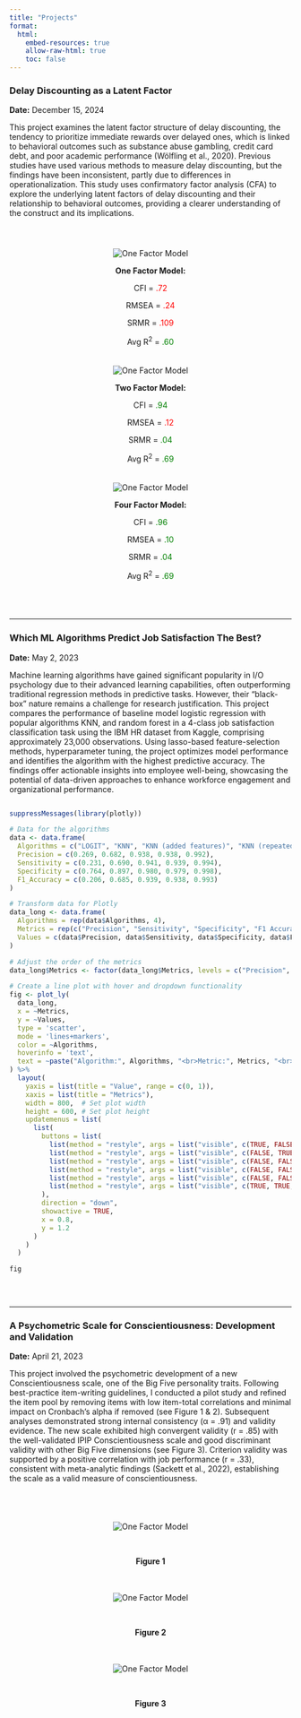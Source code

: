 ```yaml
---
title: "Projects"
format:
  html:
    embed-resources: true
    allow-raw-html: true
    toc: false
---
```


### Delay Discounting as a Latent Factor

<p><span style="font-weight: bold;">Date:</span> December 15, 2024</p>

This project examines the latent factor structure of delay discounting, the tendency to prioritize immediate rewards over delayed ones, which is linked to behavioral outcomes such as substance abuse gambling, credit card debt, and poor academic performance (Wölfling et al., 2020). Previous studies have used various methods to measure delay discounting, but the findings have been inconsistent, partly due to differences in operationalization. This study uses confirmatory factor analysis (CFA) to explore the underlying latent factors of delay discounting and their relationship to behavioral outcomes, providing a clearer understanding of the construct and its implications.

<br>

::: {layout-ncol=3}
<div style="text-align:center; border: 1px black; padding: 10px; border-radius: 8px;">
  <img src="project_cfa/one_model.png" alt="One Factor Model" class="zoom-image" style="cursor: pointer; max-width: 100%; height: auto;">
  <p style="font-weight: bold;">One Factor Model:</p>
  <p>CFI = <span style="color: red;">.72</span></p>
  <p>RMSEA = <span style="color: red;">.24</span></p>
  <p>SRMR = <span style="color: red;">.109</span></p>
  <p>Avg R<sup>2</sup> = <span style="color: green;">.60</span></p>
</div>

<div style="text-align:center; border: 1px black; padding: 10px; border-radius: 8px;">
  <img src="project_cfa/two_model.png" alt="One Factor Model" class="zoom-image" style="cursor: pointer; max-width: 100%; height: auto;">
  <p style="font-weight: bold;">Two Factor Model:</p>
  <p>CFI = <span style="color: green;">.94</span></p>
  <p>RMSEA = <span style="color: red;">.12</span></p>
  <p>SRMR = <span style="color: green;">.04</span></p>
  <p>Avg R<sup>2</sup> = <span style="color: green;">.69</span></p>
</div>

<div style="text-align:center; border: 1px black; padding: 10px; border-radius: 8px;">
  <img src="project_cfa/four_model.png" alt="One Factor Model" class="zoom-image" style="cursor: pointer; max-width: 100%; height: auto;">
  <p style="font-weight: bold;">Four Factor Model:</p>
  <p>CFI = <span style="color: green;">.96</span></p>
  <p>RMSEA = <span style="color: green;">.10</span></p>
  <p>SRMR = <span style="color: green;">.04</span></p>
  <p>Avg R<sup>2</sup> = <span style="color: green;">.69</span></p>
</div>
:::

<style>
  /* CSS for zoom effect on hover */
  .zoom-image {
    transition: transform 0.3s ease-in-out, border 0.3s ease-in-out; /* Added border transition */
  }

  .zoom-image:hover {
    transform: scale(1.1);  /* Adjust the scale factor for zoom level */
    z-index: 10;
    border: 1px solid black;  /* Add black border on hover */
  }
</style>

<br>

------------------------------------------------------------------------

### Which ML Algorithms Predict Job Satisfaction The Best?

<p><span style="font-weight: bold;">Date:</span> May 2, 2023</p>

Machine learning algorithms have gained significant popularity in I/O psychology due to their advanced learning capabilities, often outperforming traditional regression methods in predictive tasks. However, their "black-box" nature remains a challenge for research justification. This project compares the performance of baseline model logistic regression with popular algorithms KNN, and random forest in a 4-class job satisfaction classification task using the IBM HR dataset from Kaggle, comprising approximately 23,000 observations. Using lasso-based feature-selection methods, hyperparameter tuning, the project optimizes model performance and identifies the algorithm with the highest predictive accuracy. The findings offer actionable insights into employee well-being, showcasing the potential of data-driven approaches to enhance workforce engagement and organizational performance.

::: {style="display: flex; justify-content: center;"}
```r
suppressMessages(library(plotly))

# Data for the algorithms
data <- data.frame(
  Algorithms = c("LOGIT", "KNN", "KNN (added features)", "KNN (repeated CV)", "Random Forest"),
  Precision = c(0.269, 0.682, 0.938, 0.938, 0.992),
  Sensitivity = c(0.231, 0.690, 0.941, 0.939, 0.994),
  Specificity = c(0.764, 0.897, 0.980, 0.979, 0.998),
  F1_Accuracy = c(0.206, 0.685, 0.939, 0.938, 0.993)
)

# Transform data for Plotly
data_long <- data.frame(
  Algorithms = rep(data$Algorithms, 4),
  Metrics = rep(c("Precision", "Sensitivity", "Specificity", "F1 Accuracy"), each = 5),
  Values = c(data$Precision, data$Sensitivity, data$Specificity, data$F1_Accuracy)
)

# Adjust the order of the metrics
data_long$Metrics <- factor(data_long$Metrics, levels = c("Precision", "Sensitivity", "Specificity", "F1 Accuracy"))

# Create a line plot with hover and dropdown functionality
fig <- plot_ly(
  data_long,
  x = ~Metrics,
  y = ~Values,
  type = 'scatter',
  mode = 'lines+markers',
  color = ~Algorithms,
  hoverinfo = 'text',
  text = ~paste("Algorithm:", Algorithms, "<br>Metric:", Metrics, "<br>Value:", Values)
) %>%
  layout(
    yaxis = list(title = "Value", range = c(0, 1)),
    xaxis = list(title = "Metrics"),
    width = 800,  # Set plot width
    height = 600, # Set plot height
    updatemenus = list(
      list(
        buttons = list(
          list(method = "restyle", args = list("visible", c(TRUE, FALSE, FALSE, FALSE, FALSE)), label = "KNN"),
          list(method = "restyle", args = list("visible", c(FALSE, TRUE, FALSE, FALSE, FALSE)), label = "KNN (added features)"),
          list(method = "restyle", args = list("visible", c(FALSE, FALSE, TRUE, FALSE, FALSE)), label = "KNN (repeated CV)"),
          list(method = "restyle", args = list("visible", c(FALSE, FALSE, FALSE, TRUE, FALSE)), label = "LOGIT"),
          list(method = "restyle", args = list("visible", c(FALSE, FALSE, FALSE, FALSE, TRUE)), label = "Random Forest"),
          list(method = "restyle", args = list("visible", c(TRUE, TRUE, TRUE, TRUE, TRUE)), label = "All Algorithms")
        ),
        direction = "down",
        showactive = TRUE,
        x = 0.8,
        y = 1.2
      )
    )
  )

fig
```
:::

<br>

------------------------------------------------------------------------

### A Psychometric Scale for Conscientiousness: Development and Validation

<p><span style="font-weight: bold;">Date:</span> April 21, 2023</p>

This project involved the psychometric development of a new Conscientiousness scale, one of the Big Five personality traits. Following best-practice item-writing guidelines, I conducted a pilot study and refined the item pool by removing items with low item-total correlations and minimal impact on Cronbach's alpha if removed (see Figure 1 & 2). Subsequent analyses demonstrated strong internal consistency (α = .91) and validity evidence. The new scale exhibited high convergent validity (r = .85) with the well-validated IPIP Conscientiousness scale and good discriminant validity with other Big Five dimensions (see Figure 3). Criterion validity was supported by a positive correlation with job performance (r = .33), consistent with meta-analytic findings (Sackett et al., 2022), establishing the scale as a valid measure of conscientiousness.

<br>

::: {layout-ncol=3}
<div style="text-align:center; border: 1px black; padding: 10px; border-radius: 8px;">
  <img src="scale_dev/item_total_correlation.png" alt="One Factor Model" class="zoom-image" style="cursor: pointer; max-width: 100%; height: auto;">
  
  <br>
  
  <p style="font-weight: bold;">Figure 1</p>
</div>

<div style="text-align:center; border: 1px black; padding: 10px; border-radius: 8px;">
  <img src="scale_dev/item_dropped.png" alt="One Factor Model" class="zoom-image" style="cursor: pointer; max-width: 100%; height: auto;">
  
  <br>
  
  <p style="font-weight: bold;">Figure 2</p>
</div>

<div style="text-align:center; border: 1px black; padding: 10px; border-radius: 8px;">
  <img src="scale_dev/construct_validity.png" alt="One Factor Model" class="zoom-image" style="cursor: pointer; max-width: 100%; height: auto;">
  
  <br>
  
  <p style="font-weight: bold;">Figure 3</p>
</div>
:::
